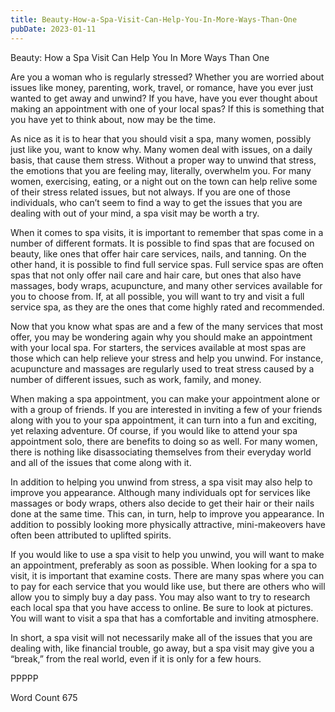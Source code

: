 ```yaml
---
title: Beauty-How-a-Spa-Visit-Can-Help-You-In-More-Ways-Than-One
pubDate: 2023-01-11
---
```


Beauty:  How a Spa Visit Can Help You In More Ways Than One

Are you a woman who is regularly stressed?  Whether you are worried about issues like money, parenting, work, travel, or romance, have you ever just wanted to get away and unwind?  If you have, have you ever thought about making an appointment with one of your local spas?  If this is something that you have yet to think about, now may be the time.

As nice as it is to hear that you should visit a spa, many women, possibly just like you, want to know why. Many women deal with issues, on a daily basis, that cause them stress. Without a proper way to unwind that stress, the emotions that you are feeling may, literally, overwhelm you. For many women, exercising, eating, or a night out on the town can help relive some of their stress related issues, but not always.  If you are one of those individuals, who can’t seem to find a way to get the issues that you are dealing with out of your mind, a spa visit may be worth a try.

When it comes to spa visits, it is important to remember that spas come in a number of different formats. It is possible to find spas that are focused on beauty, like ones that offer hair care services, nails, and tanning.  On the other hand, it is possible to find full service spas.  Full service spas are often spas that not only offer nail care and hair care, but ones that also have massages, body wraps, acupuncture, and many other services available for you to choose from.  If, at all possible, you will want to try and visit a full service spa, as they are the ones that come highly rated and recommended.

Now that you know what spas are and a few of the many services that most offer, you may be wondering again why you should make an appointment with your local spa.  For starters, the services available at most spas are those which can help relieve your stress and help you unwind. For instance, acupuncture and massages are regularly used to treat stress caused by a number of different issues, such as work, family, and money.  

When making a spa appointment, you can make your appointment alone or with a group of friends.  If you are interested in inviting a few of your friends along with you to your spa appointment, it can turn into a fun and exciting, yet relaxing adventure.  Of course, if you would like to attend your spa appointment solo, there are benefits to doing so as well. For many women, there is nothing like disassociating themselves from their everyday world and all of the issues that come along with it.

In addition to helping you unwind from stress, a spa visit may also help to improve you appearance.  Although many individuals opt for services like massages or body wraps, others also decide to get their hair or their nails done at the same time. This can, in turn, help to improve you appearance.  In addition to possibly looking more physically attractive, mini-makeovers have often been attributed to uplifted spirits.  

If you would like to use a spa visit to help you unwind, you will want to make an appointment, preferably as soon as possible. When looking for a spa to visit, it is important that examine costs.  There are many spas where you can to pay for each service that you would like use, but there are others who will allow you to simply buy a day pass.  You may also want to try to research each local spa that you have access to online.  Be sure to look at pictures.  You will want to visit a spa that has a comfortable and inviting atmosphere.

In short, a spa visit will not necessarily make all of the issues that you are dealing with, like financial trouble, go away, but a spa visit may give you a “break,” from the real world, even if it is only for a few hours.

PPPPP

Word Count 675